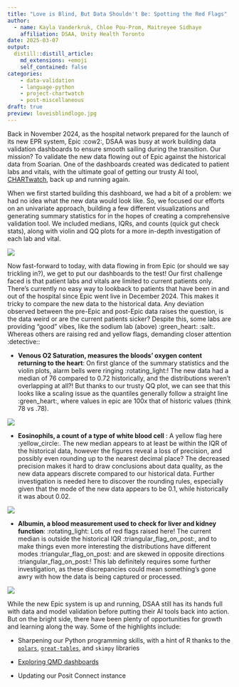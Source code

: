 ```yaml
---
title: "Love is Blind, But Data Shouldn't Be: Spotting the Red Flags"
author:
  - name: Kayla Vanderkruk, Chloe Pou-Prom, Maitreyee Sidhaye
    affiliation: DSAA, Unity Health Toronto
date: 2025-03-07
output: 
  distill::distill_article:
    md_extensions: +emoji
    self_contained: false
categories:
    - data-validation
    - language-python
    - project-chartwatch
    - post-miscellaneous
draft: true
preview: loveisblindlogo.jpg
---
```


Back in November 2024, as the hospital network prepared for the launch of its new EPR system, Epic :cow2:, DSAA was busy at work building data validation dashboards to ensure smooth sailing during the transition. Our mission? To validate the new data flowing out of Epic against the historical data from Soarian. One of the dashboards created was dedicated to patient labs and vitals, with the ultimate goal of getting our trusty AI tool, [CHARTwatch](https://unityhealth.to/2024/07/innovating-care-experience-with-ai/), back up and running again.

When we first started building this dashboard, we had a bit of a problem: we had no idea what the new data would look like. So, we focused our efforts on an univariate approach, building a few different visualizations and generating summary statistics for in the hopes of creating a comprehensive validation tool. We included medians, IQRs, and counts (quick gut check stats), along with violin and QQ plots for a more in-depth investigation of each lab and vital.

![](lab_sodium.PNG)

Now fast-forward to today, with data flowing in from Epic (or should we say trickling in?), we get to put our dashboards to the test! Our first challenge faced is that patient labs and vitals are limited to current patients only. There's currently no easy way to lookback to patients that have been in and out of the hospital since Epic went live in December 2024. This makes it tricky to compare the new data to the historical data. Any deviation observed between the pre-Epic and post-Epic data raises the question, is the data weird or are the current patients sicker? Despite this, some labs are providing "good" vibes, like the sodium lab (above) :green_heart: :salt:. Whereas others are raising red and yellow flags, demanding closer attention :detective::

-   **Venous O2 Saturation, measures the bloods' oxygen content returning to the heart**: On first glance of the summary statistics and the violin plots, alarm bells were ringing :rotating_light:! The new data had a median of 76 compared to 0.72 historically, and the distributions weren't overlapping at all?! But thanks to our trusty QQ plot, we can see that this looks like a scaling issue as the quantiles generally follow a straight line :green_heart:, where values in epic are 100x that of historic values (think 78 vs .78).

![](lab_o2sat.PNG)

-   **Eosinophils, a count of a type of white blood cell** : A yellow flag here :yellow_circle:. The new median appears to at least be within the IQR of the historical data, however the figures reveal a loss of precision, and possibly even rounding up to the nearest decimal place? The decreased precision makes it hard to draw conclusions about data quality, as the new data appears discrete compared to our historical data. Further investigation is needed here to discover the rounding rules, especially given that the mode of the new data appears to be 0.1, while historically it was about 0.02.

![](lab_eosinophils.PNG)

-   **Albumin, a blood measurement used to check for liver and kidney function**: :rotating_light: Lots of red flags raised here! The current median is outside the historical IQR :triangular_flag_on_post:, and to make things even more interesting the distributions have different modes :triangular_flag_on_post: and are skewed in opposite directions :triangular_flag_on_post:! This lab definitely requires some further investigation, as these discrepancies could mean something's gone awry with how the data is being captured or processed.

![](lab_albumin.PNG)

While the new Epic system is up and running, DSAA still has its hands full with data and model validation before putting their AI tools back into action. But on the bright side, there have been plenty of opportunities for growth and learning along the way. Some of the highlights include:

-   Sharpening our Python programming skills, with a hint of R thanks to the [`polars`](https://blog.tidy-intelligence.com/posts/dplyr-vs-polars/), [`great-tables`](https://www.appsilon.com/post/great-tables), and `skimpy` libraries

-   [Exploring QMD dashboards](https://quarto.org/docs/dashboards/interactivity/shiny-python/index.html)

-   Updating our Posit Connect instance
